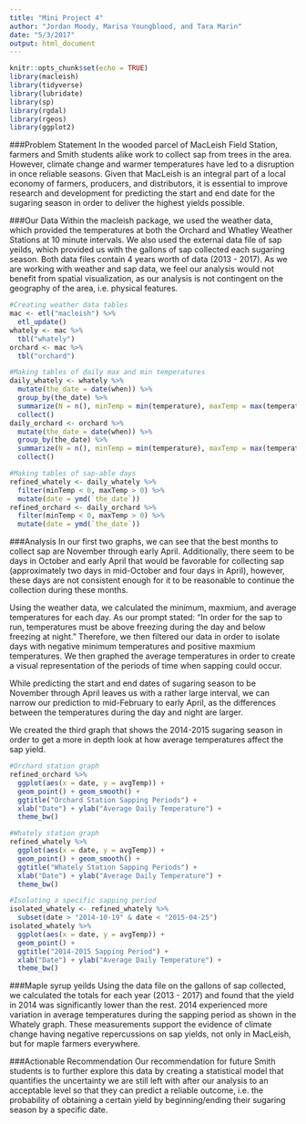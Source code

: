 ```yaml
---
title: "Mini Project 4"
author: "Jordan Moody, Marisa Youngblood, and Tara Marin"
date: "5/3/2017"
output: html_document
---
```


```r
knitr::opts_chunk$set(echo = TRUE)
library(macleish)
library(tidyverse)
library(lubridate)
library(sp)
library(rgdal)
library(rgeos)
library(ggplot2)
```

###Problem Statement
In the wooded parcel of MacLeish Field Station, farmers and Smith students alike work to collect sap from trees in the area. However, climate change and warmer temperatures have led to a disruption in once reliable seasons. Given that MacLeish is an integral part of a local economy of farmers, producers, and distributors, it is essential to improve research and development for predicting the start and end date for the sugaring season in order to deliver the highest yields possible.

###Our Data
Within the macleish package, we used the weather data, which provided the temperatures at both the Orchard and Whatley Weather Stations at 10 minute intervals. We also used the external data file of sap yeilds, which provided us with the gallons of sap collected each sugaring season. Both data files contain 4 years worth of data (2013 - 2017). As we are working with weather and sap data, we feel our analysis would not benefit from spatial visualization, as our analysis is not contingent on the geography of the area, i.e. physical features. 
```r
#Creating weather data tables
mac <- etl("macleish") %>%
  etl_update()
whately <- mac %>%
  tbl("whately")
orchard <- mac %>%
  tbl("orchard")

#Making tables of daily max and min temperatures
daily_whately <- whately %>%
  mutate(the_date = date(when)) %>%
  group_by(the_date) %>%
  summarize(N = n(), minTemp = min(temperature), maxTemp = max(temperature), avgTemp = mean(temperature)) %>%
  collect()
daily_orchard <- orchard %>%
  mutate(the_date = date(when)) %>%
  group_by(the_date) %>%
  summarize(N = n(), minTemp = min(temperature), maxTemp = max(temperature), avgTemp = mean(temperature)) %>%
  collect()

#Making tables of sap-able days
refined_whately <- daily_whately %>%
  filter(minTemp < 0, maxTemp > 0) %>%
  mutate(date = ymd(`the_date`))
refined_orchard <- daily_orchard %>%
  filter(minTemp < 0, maxTemp > 0) %>%
  mutate(date = ymd(`the_date`))
```

###Analysis
In our first two graphs, we can see that the best months to collect sap are November through early April. Additionally, there seem to be days in October and early April that would be favorable for collecting sap (approximately two days in mid-October and four days in April), however, these days are not consistent enough for it to be reasonable to continue the collection during these months. 

Using the weather data, we calculated the minimum, maxmium, and average temperatures for each day. As our prompt stated: "In order for the sap to run, temperatures must be above freezing during the day and below freezing at night." Therefore, we then filtered our data in order to isolate days with negative minimum temperatures and positive maxmium temperatures. We then graphed the average temperatures in order to create a visual representation of the periods of time when sapping could occur. 

While predicting the start and end dates of sugaring season to be November through April leaves us with a rather large interval, we can narrow our prediction to mid-February to early April, as the differences between the temperatures during the day and night are larger.

We created the third graph that shows the 2014-2015 sugaring season in order to get a more in depth look at how average temperatures affect the sap yield. 
```r
#Orchard station graph
refined_orchard %>%
  ggplot(aes(x = date, y = avgTemp)) +
  geom_point() + geom_smooth() +
  ggtitle("Orchard Station Sapping Periods") +
  xlab("Date") + ylab("Average Daily Temperature") +
  theme_bw()

#Whately station graph
refined_whately %>%
  ggplot(aes(x = date, y = avgTemp)) +
  geom_point() + geom_smooth() +
  ggtitle("Whately Station Sapping Periods") +
  xlab("Date") + ylab("Average Daily Temperature") +
  theme_bw()
```
```r
#Isolating a specific sapping period
isolated_whately <- refined_whately %>%
  subset(date > "2014-10-19" & date < "2015-04-25")
isolated_whately %>%
  ggplot(aes(x = date, y = avgTemp)) +
  geom_point() +
  ggtitle("2014-2015 Sapping Period") +
  xlab("Date") + ylab("Average Daily Temperature") +
  theme_bw()
```

###Maple syrup yeilds
Using the data file on the gallons of sap collected, we calculated the totals for each year (2013 - 2017) and found that the yield in 2014 was significantly lower than the rest. 2014 experienced more variation in average temperatures during the sapping period as shown in the Whately graph. These measurements support the evidence of climate change having negative repercussions on sap yields, not only in MacLeish, but for maple farmers everywhere. 

###Actionable Recommendation
Our recommendation for future Smith students is to further explore this data by creating a statistical model that quantifies the uncertainty we are still left with after our analysis to an acceptable level so that they can predict a reliable outcome, i.e. the probability of obtaining a certain yield by beginning/ending their sugaring season by a specific date. 
